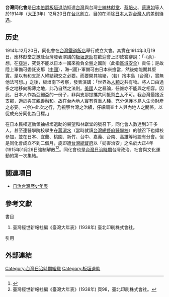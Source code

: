 {{expand|time=2015-04-22T05:08:40+00:00}}

{{japanese|japanese=台湾同化会|kana=たいわんどうかかい|romaji=Taiwan Dōkakai}}
'''台灣同化會'''是[[日本|日本]][[伯爵|伯爵]][[板垣退助|板垣退助]]抵達[[台灣|台灣]]與台灣[[士紳|士紳]][[林獻堂|林獻堂]]、[[蔡培火|蔡培火]]、[[蔡惠如|蔡惠如]]等人於1914年（[[大正|大正]]3年）12月20日在[[台北|台北]]創立，目的在消除[[日本人|日本人]]對[[台灣人|台灣人]]的[[差別待遇|差別待遇]]。

==历史==
1914年12月20日，同化會在[[台灣鐵道飯店|台灣鐵道飯店]]舉行成立大會。其實在1914年3月19日，應林獻堂之邀赴台灣發表演講的[[板垣退助|板垣退助]]在歡迎會上即致答辭說：「-{余}-想，在[[亞洲|亞洲]]，究竟不能以日本一國來擔負全盤之國防（此指[[區域安全|區域安全]]）責任；是故陸上軍備可委託支那（[[中國|中國]]），海-{面}-軍備可由日本來擔當，然後始能期其堅實。是以有和支那人締結親交之必要。而要開其端緒，（若）捨本島（台灣），實無他法可想。」之後，板垣南下考察，發表演講：「世界為[[人類|人類]]之共有物。將人口由過多之地移向稀薄之地，此乃自然之法則。[[美國|美國]]人之暴論，任誰亦不能與之相容。因此，日本人作為亞細亞的一份子，非與支那提攜共同抵禦[[白人|白人]]不可。我台灣最接近支那，適於與其親善融和。故在台內地人實有尊重[[人種|人種]]、充分保護本島人生命財產之必要。-{余}-此次之行，乃視察台灣之治績，仔細調查土人與內地人之關係，以促成充分同化為目標。」

在日本民權運動領袖板垣退助的聲望和林獻堂的號召下，同化會人數達到3千多人，甚至連醫學院校學生在[[蔣渭水|蔣渭水]]（當時就讀[[台灣總督府醫學校|台灣總督府醫學校]]）的號召下也傾校參加，並在日本、宜蘭、桃園、新竹、台中、嘉義、台南、高雄等地設有分會。但是同化會成立不到二個月，旋即遭[[台灣總督府|台灣總督府]]以「妨害治安」之名於大正4年(1915年)1月26日強制解散<ref>{{Cite web |url=http://nrch.culture.tw/twpedia.aspx?id=3731 |title=文化部台灣大百科全書《臺灣同化會》 |access-date=2016-04-03 |archive-date=2019-06-09 |archive-url=https://web.archive.org/web/20190609154752/http://nrch.culture.tw/twpedia.aspx?id=3731 |dead-url=no }}</ref><ref>臺灣經世新報社編《臺灣大年表》(1938年) 頁98，臺北印刷株式會社。</ref>。同化會也是[[台灣日治時期|台灣日治時期]]台灣政治、社會與文化運動的第一次集結。

==關連項目==
*[[日治台灣歷史年表|日治台灣歷史年表]]

==參考文獻==
;書目
#臺灣經世新報社編《臺灣大年表》(1938年) 臺北印刷株式會社。 

;引用
{{reflist}}

==外部連結==
{{wikisourceshas|臺灣同化會設立趣旨書|就首唱臺灣同化會而言}}

{{Taiwan-org-stub}}
[[Category:台灣日治時期組織|Category:台灣日治時期組織]]
[[Category:板垣退助|Category:板垣退助]]